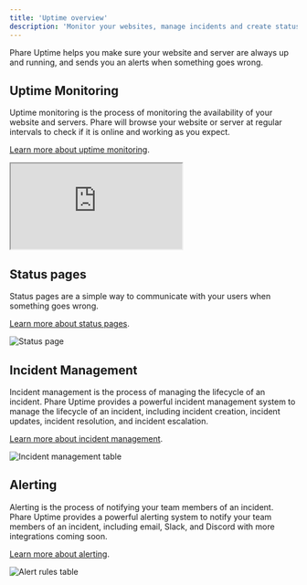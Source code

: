 ```yaml
---
title: 'Uptime overview'
description: 'Monitor your websites, manage incidents and create status pages'
---
```


Phare Uptime helps you make sure your website and server are always up and running, and sends you an alerts when something goes wrong.

## Uptime Monitoring

Uptime monitoring is the process of monitoring the availability of your website and servers. Phare will browse your website or server at regular intervals to check if it is online and working as you expect.

[Learn more about uptime monitoring](/uptime/monitors).

<Frame>
    <div style={{position: 'relative', width: '100%', 'padding-top': '56.25%'}}>
        <iframe
            src="https://iframe.mediadelivery.net/embed/238508/d10fb3cf-ec4c-422b-9cf6-03e292942178?autoplay=false&loop=false&muted=false&preload=true&responsive=true"
            loading="lazy"
            allow="accelerometer;gyroscope;autoplay;encrypted-media;picture-in-picture;fullscreen"
            style={{border: 0, position: 'absolute', top: 0, height: '100%', width: '100%'}}
        ></iframe>
    </div>
</Frame>

## Status pages

Status pages are a simple way to communicate with your users when something goes wrong.

[Learn more about status pages](/uptime/status-pages).

<Frame>
  <img src="/images/uptime/overview/status-page.webp" alt="Status page" />
</Frame>

## Incident Management

Incident management is the process of managing the lifecycle of an incident. Phare Uptime provides a powerful incident management system to manage the lifecycle of an incident, including incident creation, incident updates, incident resolution, and incident escalation.

[Learn more about incident management](/uptime/incident-management).

<Frame>
  <img src="/images/uptime/overview/incident-management-table.webp" alt="Incident management table" />
</Frame>

## Alerting

Alerting is the process of notifying your team members of an incident. Phare Uptime provides a powerful alerting system to notify your team members of an incident, including email, Slack, and Discord with more integrations coming soon.

[Learn more about alerting](/uptime/alerting).

<Frame>
  <img src="/images/uptime/overview/alert-rules-table.webp" alt="Alert rules table" />
</Frame>
